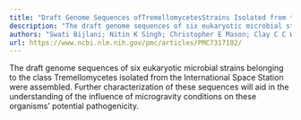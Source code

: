 ```yaml
---
title: "Draft Genome Sequences ofTremellomycetesStrains Isolated from the International Space Station"
description: "The draft genome sequences of six eukaryotic microbial strains belonging to the class Tremellomycetes isolated from the International Space Station were assembled. Further characterization of these se..."
authors: "Swati Bijlani; Nitin K Singh; Christopher E Mason; Clay C C Wang; Kasthuri Venkateswaran; Vincent Bruno"
url: https://www.ncbi.nlm.nih.gov/pmc/articles/PMC7317102/
---
```


The draft genome sequences of six eukaryotic microbial strains belonging to the class Tremellomycetes isolated from the International Space Station were assembled. Further characterization of these sequences will aid in the understanding of the influence of microgravity conditions on these organisms’ potential pathogenicity.
